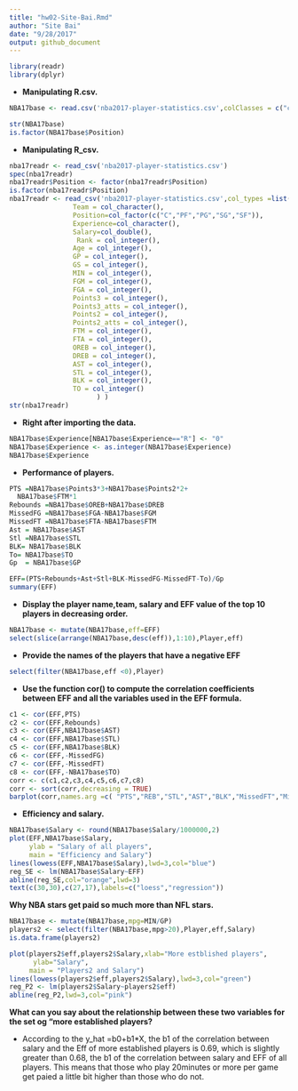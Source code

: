 ```yaml
---
title: "hw02-Site-Bai.Rmd"
author: "Site Bai"
date: "9/28/2017"
output: github_document
---
```


```r
library(readr)
library(dplyr)
```
* **Manipulating R.csv.**
```r
NBA17base <- read.csv('nba2017-player-statistics.csv',colClasses = c("character","character","factor","character","double","integer",rep('integer',18)))

str(NBA17base)
is.factor(NBA17base$Position)
```
* **Manipulating R_csv.**
```r
nba17readr <- read_csv('nba2017-player-statistics.csv')
spec(nba17readr)
nba17readr$Position <- factor(nba17readr$Position)
is.factor(nba17readr$Position)
nba17readr <- read_csv('nba2017-player-statistics.csv',col_types =list(Player = col_character(),
                Team = col_character(),
                Position=col_factor(c("C","PF","PG","SG","SF")),
                Experience=col_character(),
                Salary=col_double(),
                 Rank = col_integer(),
                Age = col_integer(),
                GP = col_integer(),
                GS = col_integer(),
                MIN = col_integer(),
                FGM = col_integer(),
                FGA = col_integer(),
                Points3 = col_integer(),
                Points3_atts = col_integer(),
                Points2 = col_integer(),
                Points2_atts = col_integer(),
                FTM = col_integer(),
                FTA = col_integer(),
                OREB = col_integer(),
                DREB = col_integer(),
                AST = col_integer(),
                STL = col_integer(),
                BLK = col_integer(),
                TO = col_integer()
                      ) )
str(nba17readr)
```
* **Right after importing the data.**
```r
NBA17base$Experience[NBA17base$Experience=="R"] <- "0"
NBA17base$Experience <- as.integer(NBA17base$Experience)
NBA17base$Experience
```
* **Performance of players.**
```r
PTS =NBA17base$Points3*3+NBA17base$Points2*2+
  NBA17base$FTM*1
Rebounds =NBA17base$OREB+NBA17base$DREB
MissedFG =NBA17base$FGA-NBA17base$FGM
MissedFT =NBA17base$FTA-NBA17base$FTM
Ast = NBA17base$AST
Stl =NBA17base$STL
BLK= NBA17base$BLK
To= NBA17base$TO
Gp  = NBA17base$GP

EFF=(PTS+Rebounds+Ast+Stl+BLK-MissedFG-MissedFT-To)/Gp
summary(EFF)
```
* **Display the player name,team, salary and EFF value of the top 10 players in decreasing order. **
```r
NBA17base <- mutate(NBA17base,eff=EFF)
select(slice(arrange(NBA17base,desc(eff)),1:10),Player,eff)
```
* **Provide the names of the players that have a negative EFF**
```r
select(filter(NBA17base,eff <0),Player)
```
* **Use the function cor() to compute the correlation coefficients between EFF and all the variables used in the EFF formula.**
```r
c1 <- cor(EFF,PTS)
c2 <- cor(EFF,Rebounds)
c3 <- cor(EFF,NBA17base$AST)
c4 <- cor(EFF,NBA17base$STL)
c5 <- cor(EFF,NBA17base$BLK)
c6 <- cor(EFF,-MissedFG)
c7 <- cor(EFF,-MissedFT)
c8 <- cor(EFF,-NBA17base$TO)
corr <- c(c1,c2,c3,c4,c5,c6,c7,c8)
corr <- sort(corr,decreasing = TRUE)
barplot(corr,names.arg =c( "PTS","REB","STL","AST","BLK","MissedFT","MissedFG","TO"),col="pink",ylim =c(-1,1))

```
* **Efficiency and salary.**
```r
NBA17base$Salary <- round(NBA17base$Salary/1000000,2)
plot(EFF,NBA17base$Salary,
     ylab = "Salary of all players",
     main = "Efficiency and Salary")
lines(lowess(EFF,NBA17base$Salary),lwd=3,col="blue")
reg_SE <- lm(NBA17base$Salary~EFF)
abline(reg_SE,col="orange",lwd=3)
text(c(30,30),c(27,17),labels=c("loess","regression"))

```
**Why NBA stars get paid so much more than NFL stars. **
```r
NBA17base <- mutate(NBA17base,mpg=MIN/GP)
players2 <- select(filter(NBA17base,mpg>20),Player,eff,Salary)
is.data.frame(players2)

plot(players2$eff,players2$Salary,xlab="More estblished players",
      ylab="Salary",
     main = "Players2 and Salary")
lines(lowess(players2$eff,players2$Salary),lwd=3,col="green")
reg_P2 <- lm(players2$Salary~players2$eff)
abline(reg_P2,lwd=3,col="pink")
```

**What can you say about the relationship between these two variables for the set og "more established players?**

- According to the y_hat =b0+b1*X, the b1 of the correlation between salary and the Eff of more established players is 0.69, which is slightly greater than 0.68, the b1 of the correlation between salary and EFF of all players. This means that those who play 20minutes or more per game get paied a little bit higher than those who do not.  
 